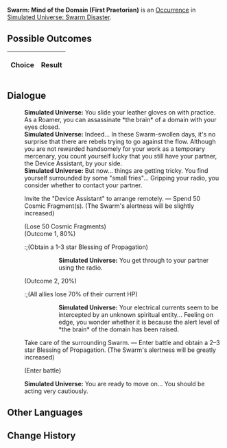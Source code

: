 {{Simulated Universe Event Infobox
|title         = Swarm: Mind of the Domain (First Praetorian)
|image         = Random Event 4.png
|type          =
|domains_su    = 
|domains_ext   = 
|domains_swarm = Swarm
|domains_gng   = 
|requirements  =
|prev          = {{tx}}
|next          = {{tx}}
|indexRewards  =
|characters    = 
}}
'''Swarm: Mind of the Domain (First Praetorian)''' is an [[Simulated Universe/Occurrence|Occurrence]] in [[Simulated Universe: Swarm Disaster]].

==Possible Outcomes==
{| class="article-table"
!Choice
!Result

|}

<!--
==Gameplay Notes==

-->
==Dialogue==
{{Dialogue Start}}
:'''Simulated Universe:''' You slide your leather gloves on with practice. As a Roamer, you can assassinate *the brain* of a domain with your eyes closed.
:'''Simulated Universe:''' Indeed... In these Swarm-swollen days, it's no surprise that there are rebels trying to go against the flow. Although you are not rewarded handsomely for your work as a temporary mercenary, you count yourself lucky that you still have your partner, the Device Assistant, by your side.
:'''Simulated Universe:''' But now... things are getting tricky. You find yourself surrounded by some "small fries"... Gripping your radio, you consider whether to contact your partner.
:{{DIcon|Star}} Invite the "Device Assistant" to arrange remotely. &mdash; Spend 50 Cosmic Fragment(s). (The Swarm's alertness will be slightly increased)
:;(Lose 50 Cosmic Fragments)
:;(Outcome 1, 80%)
::;(Obtain a 1-3 star Blessing of Propagation)
:::'''Simulated Universe:''' You get through to your partner using the radio.
:;(Outcome 2, 20%)
::;(All allies lose 70% of their current HP)
:::'''Simulated Universe:''' Your electrical currents seem to be intercepted by an unknown spiritual entity... Feeling on edge, you wonder whether it is because the alert level of *the brain* of the domain has been raised.
:{{DIcon|Star}} Take care of the surrounding Swarm. &mdash; Enter battle and obtain a 2&ndash;3 star Blessing of Propagation. (The Swarm's alertness will be greatly increased)
:;(Enter battle)
::{{Enemy List|Juvenile Sting*4/}}
:'''Simulated Universe:''' You are ready to move on... You should be acting very cautiously.
{{Dialogue End}}

==Other Languages==
{{Other Languages
|en    = Swarm: Mind of the Domain (First Praetorian)
|zhs   = 虫潮•区域脑体（一级卫戍）
|zht   = 蟲潮•區域腦體（一級衛戍）
|ja    = {{Rubi|虫|むし}}の{{Rubi|潮|しお}}・{{Rubi|区域脳|くいきのう}}（{{Rubi|一級守備|いっきゅうしゅび}}）
|ko    = 곤충 파도•구역 두뇌체(1급 경비)
|es    = Enjambre: Mente de zona (primer pretoriano)
|fr    = Esprit de la Zone de l'Essaim (premier prétorien)
|ru    = Жужжание: Разум зоны (гарнизон ур. 1)
|th    = คลื่นแมลง: มันสมองแห่งอาณาเขต (กองกำลังระดับ 1)
|vi    = Côn Trùng - Khu Vực Đầu Não (Cảnh Vệ Cấp 1)
|de    = Der Schwarm: Gehirn der Region (Garnisonsstufe 1)
|id    = Swarm: Otak dari Zona (Garnisun Tingkat 1)
|pt    = Enxame: Mente do Domínio (Primeiro Pretoriano)
}}

==Change History==
{{Change History|1.0}}
